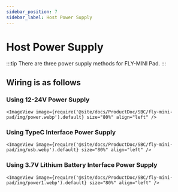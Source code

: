 ```yaml
---
sidebar_position: 7
sidebar_label: Host Power Supply
---
```




# Host Power Supply

:::tip
There are three power supply methods for FLY-MINI Pad.
:::

## Wiring is as follows

### Using 12-24V Power Supply

    <ImageView image={require('@site/docs/ProductDoc/SBC/fly-mini-pad/img/power.webp').default} size="80%" align="left" />


### Using TypeC Interface Power Supply

    <ImageView image={require('@site/docs/ProductDoc/SBC/fly-mini-pad/img/usb.webp').default} size="80%" align="left" />

### Using 3.7V Lithium Battery Interface Power Supply

    <ImageView image={require('@site/docs/ProductDoc/SBC/fly-mini-pad/img/power1.webp').default} size="80%" align="left" />